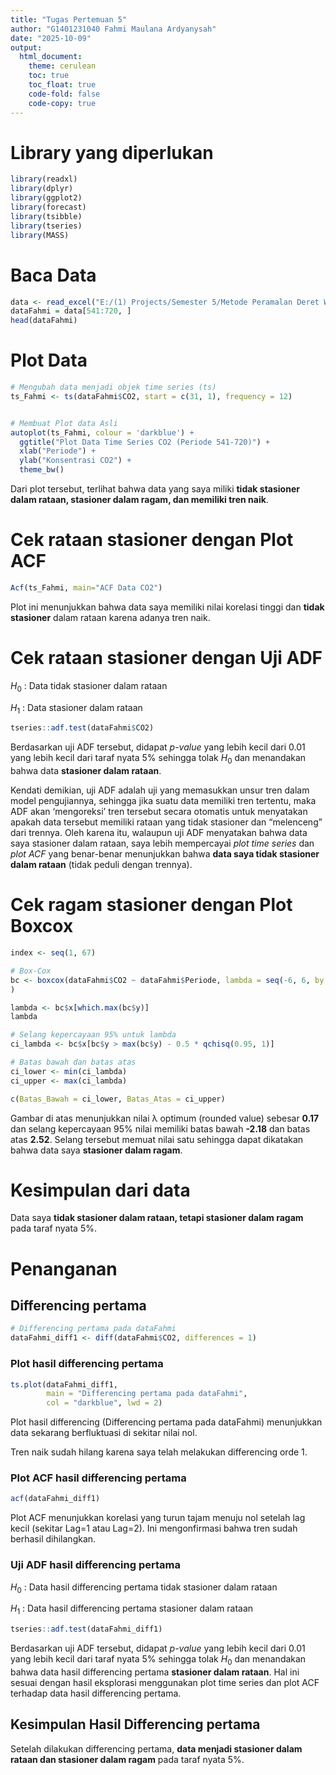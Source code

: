 ```yaml
---
title: "Tugas Pertemuan 5"
author: "G1401231040 Fahmi Maulana Ardyanysah"
date: "2025-10-09"
output: 
  html_document:
    theme: cerulean
    toc: true
    toc_float: true
    code-fold: false
    code-copy: true
---
```


# Library yang diperlukan
```r
library(readxl)
library(dplyr)
library(ggplot2)
library(forecast)
library(tsibble)
library(tseries)
library(MASS)
```

# Baca Data
```r
data <- read_excel("E:/(1) Projects/Semester 5/Metode Peramalan Deret Waktu/MPDW/Data/Data MPDWW.xlsx")
dataFahmi = data[541:720, ]
head(dataFahmi)
```
# Plot Data
```r
# Mengubah data menjadi objek time series (ts)
ts_Fahmi <- ts(dataFahmi$CO2, start = c(31, 1), frequency = 12)


# Membuat Plot data Asli
autoplot(ts_Fahmi, colour = 'darkblue') +
  ggtitle("Plot Data Time Series CO2 (Periode 541-720)") +
  xlab("Periode") +
  ylab("Konsentrasi CO2") +
  theme_bw()
```
Dari plot tersebut, terlihat bahwa data yang saya miliki **tidak stasioner dalam rataan, stasioner dalam ragam, dan memiliki tren naik**.

# Cek rataan stasioner dengan Plot ACF
```r
Acf(ts_Fahmi, main="ACF Data CO2")
```
Plot ini menunjukkan bahwa data saya memiliki nilai korelasi tinggi dan **tidak stasioner** dalam rataan karena adanya tren naik.

# Cek rataan stasioner dengan Uji ADF
$H_0$ : Data tidak stasioner dalam rataan

$H_1$ : Data stasioner dalam rataan
```r
tseries::adf.test(dataFahmi$CO2)
```
Berdasarkan uji ADF tersebut, didapat *p-value* yang lebih kecil dari 0.01 yang lebih kecil dari taraf nyata 5% sehingga tolak $H_0$ dan menandakan bahwa data **stasioner dalam rataan**.

Kendati demikian, uji ADF adalah uji yang memasukkan unsur tren dalam model pengujiannya, sehingga jika suatu data memiliki tren tertentu, maka ADF akan 'mengoreksi' tren tersebut secara otomatis untuk menyatakan apakah data tersebut memiliki rataan yang tidak stasioner dan "melenceng" dari trennya. Oleh karena itu, walaupun uji ADF menyatakan bahwa data saya stasioner dalam rataan, saya lebih mempercayai *plot time series* dan *plot ACF* yang benar-benar menunjukkan bahwa **data saya tidak stasioner dalam rataan** (tidak peduli dengan trennya).

# Cek ragam stasioner dengan Plot Boxcox

```r
index <- seq(1, 67)

# Box-Cox
bc <- boxcox(dataFahmi$CO2 ~ dataFahmi$Periode, lambda = seq(-6, 6, by = 0.01)
)
```

```r
lambda <- bc$x[which.max(bc$y)]
lambda
```

```r
# Selang kepercayaan 95% untuk lambda
ci_lambda <- bc$x[bc$y > max(bc$y) - 0.5 * qchisq(0.95, 1)]

# Batas bawah dan batas atas
ci_lower <- min(ci_lambda)
ci_upper <- max(ci_lambda)

c(Batas_Bawah = ci_lower, Batas_Atas = ci_upper)
```
Gambar di atas menunjukkan nilai λ optimum (rounded value) sebesar **0.17** dan selang kepercayaan 95% nilai memiliki batas bawah **-2.18** dan batas atas **2.52**. Selang tersebut memuat nilai satu sehingga dapat dikatakan bahwa data saya **stasioner dalam ragam**.

# Kesimpulan dari data
Data saya **tidak stasioner dalam rataan, tetapi stasioner dalam ragam** pada taraf nyata 5%.

# Penanganan
## Differencing pertama
```r
# Differencing pertama pada dataFahmi
dataFahmi_diff1 <- diff(dataFahmi$CO2, differences = 1)
```
### Plot hasil differencing pertama
```r
ts.plot(dataFahmi_diff1,
        main = "Differencing pertama pada dataFahmi",
        col = "darkblue", lwd = 2)
```
Plot hasil differencing (Differencing pertama pada dataFahmi) menunjukkan data sekarang berfluktuasi di sekitar nilai nol.

Tren naik sudah hilang karena saya telah melakukan differencing orde 1.

### Plot ACF hasil differencing pertama
```r
acf(dataFahmi_diff1)
```
Plot ACF menunjukkan korelasi yang turun tajam menuju nol setelah lag kecil (sekitar Lag=1 atau Lag=2). Ini mengonfirmasi bahwa tren sudah berhasil dihilangkan.

### Uji ADF hasil differencing pertama
$H_0$ : Data hasil differencing pertama tidak stasioner dalam rataan

$H_1$ : Data hasil differencing pertama stasioner dalam rataan
```r
tseries::adf.test(dataFahmi_diff1)
```
Berdasarkan uji ADF tersebut, didapat *p-value* yang lebih kecil dari 0.01 yang lebih kecil dari taraf nyata 5% sehingga tolak $H_0$ dan menandakan bahwa data hasil differencing pertama **stasioner dalam rataan**. Hal ini sesuai dengan hasil eksplorasi menggunakan plot time series dan plot ACF terhadap data hasil differencing pertama.

## Kesimpulan Hasil Differencing pertama
Setelah dilakukan differencing pertama, **data menjadi stasioner dalam rataan dan stasioner dalam ragam** pada taraf nyata 5%.